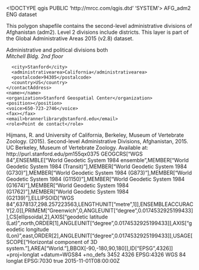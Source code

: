 <!DOCTYPE qgis PUBLIC 'http://mrcc.com/qgis.dtd' 'SYSTEM'>
<qgis version="3.30.0-'s-Hertogenbosch">
  <identifier>AFG_adm2</identifier>
  <parentidentifier></parentidentifier>
  <language>ENG</language>
  <type>dataset</type>
  <title>Second-level Administrative Divisions, Afghanistan, 2015</title>
  <abstract>This polygon shapefile contains the second-level administrative divisions of Afghanistan (adm2). Level 2 divisions include districts. This layer is part of the Global Administrative Areas 2015 (v2.8) dataset.

</abstract>
  <keywords vocabulary="gmd:topicCategory">
    <keyword>Administrative and political divisions</keyword>
  </keywords>
  <contact>
    <contactAddress>
      <type>both</type>
      <address>Mitchell Bldg. 2nd floor</address>
      <city>Stanford</city>
      <administrativearea>California</administrativearea>
      <postalcode>94305</postalcode>
      <country>US</country>
    </contactAddress>
    <name></name>
    <organization>Stanford Geospatial Center</organization>
    <position></position>
    <voice>650-723-2746</voice>
    <fax></fax>
    <email>brannerlibrary@stanford.edu</email>
    <role>Point de contact</role>
  </contact>
  <links/>
  <dates>
    <date type="Published" value="2015-11-01T00:00:00"/>
  </dates>
  <fees></fees>
  <rights>Hijmans, R. and University of California, Berkeley, Museum of Vertebrate Zoology. (2015). Second-level Administrative Divisions, Afghanistan, 2015. UC Berkeley, Museum of Vertebrate Zoology. Available at: http://purl.stanford.edu/pm155qx0375</rights>
  <encoding></encoding>
  <crs>
    <spatialrefsys nativeFormat="Wkt">
      <wkt>GEOGCRS["WGS 84",ENSEMBLE["World Geodetic System 1984 ensemble",MEMBER["World Geodetic System 1984 (Transit)"],MEMBER["World Geodetic System 1984 (G730)"],MEMBER["World Geodetic System 1984 (G873)"],MEMBER["World Geodetic System 1984 (G1150)"],MEMBER["World Geodetic System 1984 (G1674)"],MEMBER["World Geodetic System 1984 (G1762)"],MEMBER["World Geodetic System 1984 (G2139)"],ELLIPSOID["WGS 84",6378137,298.257223563,LENGTHUNIT["metre",1]],ENSEMBLEACCURACY[2.0]],PRIMEM["Greenwich",0,ANGLEUNIT["degree",0.0174532925199433]],CS[ellipsoidal,2],AXIS["geodetic latitude (Lat)",north,ORDER[1],ANGLEUNIT["degree",0.0174532925199433]],AXIS["geodetic longitude (Lon)",east,ORDER[2],ANGLEUNIT["degree",0.0174532925199433]],USAGE[SCOPE["Horizontal component of 3D system."],AREA["World."],BBOX[-90,-180,90,180]],ID["EPSG",4326]]</wkt>
      <proj4>+proj=longlat +datum=WGS84 +no_defs</proj4>
      <srsid>3452</srsid>
      <srid>4326</srid>
      <authid>EPSG:4326</authid>
      <description>WGS 84</description>
      <projectionacronym>longlat</projectionacronym>
      <ellipsoidacronym>EPSG:7030</ellipsoidacronym>
      <geographicflag>true</geographicflag>
    </spatialrefsys>
  </crs>
  <extent>
    <spatial dimensions="2" crs="EPSG:4326" minz="0" maxx="74.89412699999999745" maxy="38.49092499999999717" minx="60.50486800000000187" miny="29.36157199999999889" maxz="0"/>
    <temporal>
      <period>
        <start>2015-11-01T08:00:00Z</start>
        <end></end>
      </period>
    </temporal>
    <temporal>
      <period>
        <start></start>
        <end></end>
      </period>
    </temporal>
  </extent>
</qgis>

